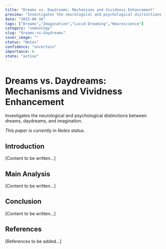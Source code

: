 ```yaml
---
title: "Dreams vs. Daydreams: Mechanisms and Vividness Enhancement"
preview: "Investigates the neurological and psychological distinctions between dreams, daydreams, and imagination."
date: "2025-06-16"
tags: ["Dreams","Imagination","Lucid Dreaming","Neuroscience"]
category: "somnology"
slug: "dreams-vs-daydreams"
cover_image: ""
status: "Notes"
confidence: "uncertain"
importance: 6
state: "active"
---
```


# Dreams vs. Daydreams: Mechanisms and Vividness Enhancement

Investigates the neurological and psychological distinctions between dreams, daydreams, and imagination.

*This paper is currently in Notes status.*

## Introduction

[Content to be written...]

## Main Analysis

[Content to be written...]

## Conclusion

[Content to be written...]

## References

[References to be added...]
